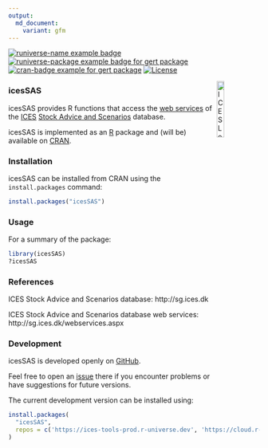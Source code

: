 ```yaml
---
output:
  md_document:
    variant: gfm
---
```


[![runiverse-name example badge](https://ices-tools-prod.r-universe.dev/badges/:name)](https://ices-tools-prod.r-universe.dev/builds)
[![runiverse-package example badge for gert package](https://ices-tools-prod.r-universe.dev/badges/icesSAS)](https://ices-tools-prod.r-universe.dev/icesSAS)
[![cran-badge example for gert package](http://www.r-pkg.org/badges/version/icesSAS)](https://CRAN.R-project.org/package=icesSAS)
[![License](https://img.shields.io/badge/license-GPL%20(%3E%3D%202)-blue.svg)](https://www.gnu.org/licenses/gpl-3.0.en.html)

[<img align="right" alt="ICES Logo" width="17%" height="17%" src="http://ices.dk/_layouts/15/1033/images/icesimg/iceslogo.png">](http://ices.dk)

### icesSAS

icesSAS provides R functions that access the
[web services](http://sg.ices.dk/webservices.aspx) of the [ICES](http://ices.dk)
[Stock Advice and Scenarios](http://sg.ices.dk) database.

icesSAS is implemented as an [R](https://www.r-project.org) package and (will be)
available on [CRAN](https://cran.r-project.org/package=icesSAS).

### Installation


icesSAS can be installed from CRAN using the `install.packages` command:

```r
install.packages("icesSAS")
```

### Usage


For a summary of the package:

```r
library(icesSAS)
?icesSAS
```

### References

ICES Stock Advice and Scenarios database:
http://sg.ices.dk

ICES Stock Advice and Scenarios database web services:
http://sg.ices.dk/webservices.aspx

### Development

icesSAS is developed openly on
[GitHub](https://github.com/ices-tools-prod/icesSAS).

Feel free to open an [issue](https://github.com/ices-tools-prod/icesSAS/issues)
there if you encounter problems or have suggestions for future versions.

The current development version can be installed using:

```R
install.packages(
  "icesSAS", 
  repos = c('https://ices-tools-prod.r-universe.dev', 'https://cloud.r-project.org')
)
```
